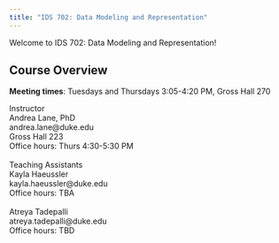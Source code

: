 ```yaml
---
title: "IDS 702: Data Modeling and Representation"
---
```


Welcome to IDS 702: Data Modeling and Representation!

## Course Overview

**Meeting times**: Tuesdays and Thursdays 3:05-4:20 PM, Gross Hall 270

<a>Instructor</a> <br/> Andrea Lane, PhD <br/> andrea.lane\@duke.edu <br/> Gross Hall 223 <br/> Office hours: Thurs 4:30-5:30 PM <br/> <br/> <a>Teaching Assistants</a> <br/> Kayla Haeussler <br/> kayla.haeussler\@duke.edu <br/> Office hours: TBA <br/> <br/> Atreya Tadepalli <br/> atreya.tadepalli\@duke.edu <br/> Office hours: TBD <br/> <br/>
